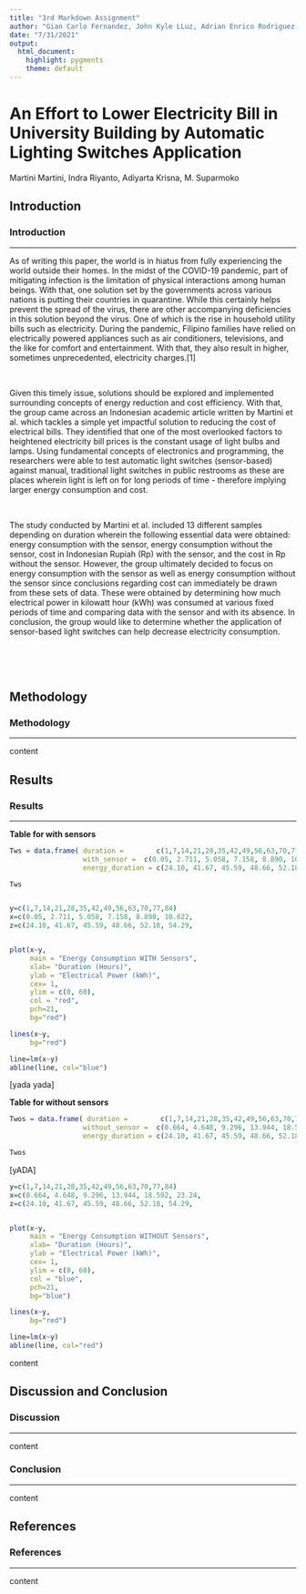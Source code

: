 ```yaml
---
title: "3rd Markdown Assignment"
author: "Gian Carlo Fernandez, John Kyle LLuz, Adrian Enrico Rodriguez, Iris Salangad"
date: "7/31/2021"
output:
  html_document:
    highlight: pygments
    theme: default
---
```


# An Effort to Lower Electricity Bill in University Building by Automatic Lighting Switches Application {.tabset .tabset-pills}

Martini Martini, Indra Riyanto, Adiyarta Krisna, M. Suparmoko

## Introduction

### **Introduction**

-----

As of writing this paper, the world is in hiatus from fully experiencing the world outside their homes.  In the midst of the COVID-19 pandemic, part of mitigating infection is the limitation of physical interactions among human beings.  With that, one solution set by the governments across various nations is putting their countries in quarantine.  While this certainly helps prevent the spread of the virus, there are other accompanying deficiencies in this solution beyond the virus.  One of which is the rise in household utility bills such as electricity.  During the pandemic, Filipino families have relied on electrically powered appliances such as air conditioners, televisions, and the like for comfort and entertainment.  With that, they also result in higher, sometimes unprecedented, electricity charges.[1]

<br>

Given this timely issue, solutions should be explored and implemented surrounding concepts of energy reduction and cost efficiency.  With that, the group came across an Indonesian academic article written by Martini et al. which tackles a simple yet impactful solution to  reducing the cost of electrical bills.  They identified that one of the most overlooked factors to heightened electricity bill prices is the constant usage of light bulbs and lamps.  Using fundamental concepts of electronics and programming, the researchers were able to test automatic light switches (sensor-based) against manual, traditional light switches in public restrooms as these are places wherein light is left on for long periods of time - therefore implying larger energy consumption and cost.
	
<br>

The study conducted by Martini et al. included 13 different samples depending on duration wherein the following essential data were obtained:  energy consumption with the sensor, energy consumption without the sensor, cost in Indonesian Rupiah (Rp) with the sensor, and the cost in Rp without the sensor.  However, the group ultimately decided to focus on energy consumption with the sensor as well as energy consumption without the sensor since conclusions regarding cost can immediately be drawn from these sets of data.  These were obtained by determining how much electrical power in kilowatt hour (kWh) was consumed at various fixed periods of time and comparing data with the sensor and with its absence.  In conclusion, the group would like to determine whether the application of sensor-based light switches can help decrease electricity consumption.

<br><br><br>

## Methodology

### **Methodology**

-----

content

## Results

### **Results**


-----

**Table for with sensors**



```r


Tws = data.frame( duration =        c(1,7,14,21,28,35,42,49,56,63,70,77,84),
                  with_sensor =  c(0.05, 2.711, 5.058, 7.158, 8.890, 10.622, 12.264, 13.816, 15.278,16.651,17.933, 19.126, 20.229),
                  energy_duration = c(24.10, 41.67, 45.59, 48.66, 52.18, 54.29,56.02, 57.54, 58.91, 60.20, 61.42, 62.59, 63.73))

Tws


y=c(1,7,14,21,28,35,42,49,56,63,70,77,84)
x=c(0.05, 2.711, 5.058, 7.158, 8.890, 10.622,                                          12.264, 13.816, 15.278,16.651,17.933, 19.126,                                      20.229)
z=c(24.10, 41.67, 45.59, 48.66, 52.18, 54.29,                                           56.02, 57.54, 58.91, 60.20, 61.42, 62.59,                                           63.73)


plot(x~y,
     main = "Energy Consumption WITH Sensors",
     xlab= "Duration (Hours)",
     ylab = "Electrical Power (kWh)",
     cex= 1,
     ylim = c(0, 60),
     col = "red",
     pch=21,  
     bg="red")

lines(x~y,
     bg="red")

line=lm(x~y)
abline(line, col="blue")


```

[yada yada]








**Table for without sensors**

```r
Twos = data.frame( duration =        c(1,7,14,21,28,35,42,49,56,63,70,77,84),
                  without_sensor =  c(0.664, 4.648, 9.296, 13.944, 18.592, 23.24,                                         27.888, 32.536, 37.184, 41.832, 46.48,                                              51.128, 55.776 ), 
                  energy_duration = c(24.10, 41.67, 45.59, 48.66, 52.18, 54.29,                                           56.02, 57.54, 58.91, 60.20, 61.42, 62.59,                                           63.73))

Twos

```

[yADA]
```r
y=c(1,7,14,21,28,35,42,49,56,63,70,77,84)
x=c(0.664, 4.648, 9.296, 13.944, 18.592, 23.24,                                         27.888, 32.536, 37.184, 41.832, 46.48,                                              51.128, 55.776 )
z=c(24.10, 41.67, 45.59, 48.66, 52.18, 54.29,                                           56.02, 57.54, 58.91, 60.20, 61.42, 62.59,                                           63.73)


plot(x~y,
     main = "Energy Consumption WITHOUT Sensors",
     xlab= "Duration (Hours)",
     ylab = "Electrical Power (kWh)",
     cex= 1,
     ylim = c(0, 60),
     col = "blue",
     pch=21,  
     bg="blue")

lines(x~y,
     bg="red")

line=lm(x~y)
abline(line, col="red")
```

  
content

## Discussion and Conclusion


### **Discussion**

-----

content

### **Conclusion**

-----

content

## References

### **References**

-----

content